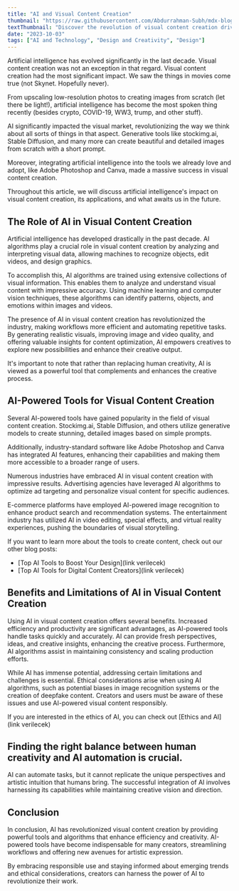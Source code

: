 ```yaml
---
title: "AI and Visual Content Creation"
thumbnail: "https://raw.githubusercontent.com/Abdurrahman-Subh/mdx-blog/main/images/ai-visual.jpg"
textThumbnail: "Discover the revolution of visual content creation driven by artificial intelligence, and explore the tools and impacts of this technology."
date: "2023-10-03"
tags: ["AI and Technology", "Design and Creativity", "Design"]
---
```


<CustomImage
  src="https://raw.githubusercontent.com/Abdurrahman-Subh/mdx-blog/main/images/ai-generated-man.png"
  alt="AI generated man taking pictures"
/>

Artificial intelligence has evolved significantly in the last decade. Visual content creation was not an exception in that regard. Visual content creation had the most significant impact. We saw the things in movies come true (not Skynet. Hopefully never).

From upscaling low-resolution photos to creating images from scratch (let there be light!), artificial intelligence has become the most spoken thing recently (besides crypto, COVID-19, WW3, trump, and other stuff).

AI significantly impacted the visual market, revolutionizing the way we think about all sorts of things in that aspect. Generative tools like stockimg.ai, Stable Diffusion, and many more can create beautiful and detailed images from scratch with a short prompt.

Moreover, integrating artificial intelligence into the tools we already love and adopt, like Adobe Photoshop and Canva, made a massive success in visual content creation.

Throughout this article, we will discuss artificial intelligence's impact on visual content creation, its applications, and what awaits us in the future.

## The Role of AI in Visual Content Creation

Artificial intelligence has developed drastically in the past decade. AI algorithms play a crucial role in visual content creation by analyzing and interpreting visual data, allowing machines to recognize objects, edit videos, and design graphics.

To accomplish this, AI algorithms are trained using extensive collections of visual information. This enables them to analyze and understand visual content with impressive accuracy. Using machine learning and computer vision techniques, these algorithms can identify patterns, objects, and emotions within images and videos.

The presence of AI in visual content creation has revolutionized the industry, making workflows more efficient and automating repetitive tasks. By generating realistic visuals, improving image and video quality, and offering valuable insights for content optimization, AI empowers creatives to explore new possibilities and enhance their creative output.

It's important to note that rather than replacing human creativity, AI is viewed as a powerful tool that complements and enhances the creative process.

<CustomImage
  src="https://raw.githubusercontent.com/Abdurrahman-Subh/mdx-blog/main/images/hand-camera.png"
  alt="A hand holding a camera"
/>

## AI-Powered Tools for Visual Content Creation

Several AI-powered tools have gained popularity in the field of visual content creation. Stockimg.ai, Stable Diffusion, and others utilize generative models to create stunning, detailed images based on simple prompts.

Additionally, industry-standard software like Adobe Photoshop and Canva has integrated AI features, enhancing their capabilities and making them more accessible to a broader range of users.

Numerous industries have embraced AI in visual content creation with impressive results. Advertising agencies have leveraged AI algorithms to optimize ad targeting and personalize visual content for specific audiences.

E-commerce platforms have employed AI-powered image recognition to enhance product search and recommendation systems. The entertainment industry has utilized AI in video editing, special effects, and virtual reality experiences, pushing the boundaries of visual storytelling.

If you want to learn more about the tools to create content, check out our other blog posts:

- [Top AI Tools to Boost Your Design](link verilecek)
- [Top AI Tools for Digital Content Creators](link verilecek)

## Benefits and Limitations of AI in Visual Content Creation

Using AI in visual content creation offers several benefits. Increased efficiency and productivity are significant advantages, as AI-powered tools handle tasks quickly and accurately. AI can provide fresh perspectives, ideas, and creative insights, enhancing the creative process. Furthermore, AI algorithms assist in maintaining consistency and scaling production efforts.

While AI has immense potential, addressing certain limitations and challenges is essential. Ethical considerations arise when using AI algorithms, such as potential biases in image recognition systems or the creation of deepfake content. Creators and users must be aware of these issues and use AI-powered visual content responsibly.

If you are interested in the ethics of AI, you can check out [Ethics and AI](link verilecek)

## Finding the right balance between human creativity and AI automation is crucial.

AI can automate tasks, but it cannot replicate the unique perspectives and artistic intuition that humans bring. The successful integration of AI involves harnessing its capabilities while maintaining creative vision and direction.

## Conclusion

In conclusion, AI has revolutionized visual content creation by providing powerful tools and algorithms that enhance efficiency and creativity. AI-powered tools have become indispensable for many creators, streamlining workflows and offering new avenues for artistic expression.

By embracing responsible use and staying informed about emerging trends and ethical considerations, creators can harness the power of AI to revolutionize their work.
